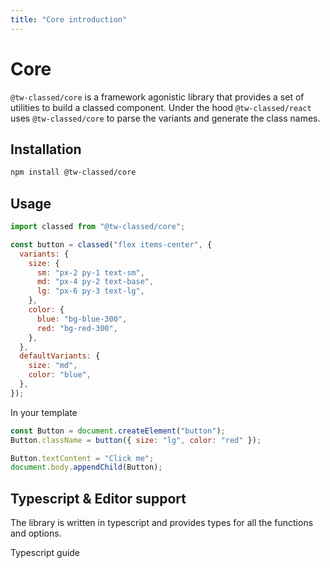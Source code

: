 ```yaml
---
title: "Core introduction"
---
```



# Core

`@tw-classed/core` is a framework agonistic library that provides a set of utilities to build a classed component.
Under the hood `@tw-classed/react` uses `@tw-classed/core` to parse the variants and generate the class names.

## Installation

```bash
npm install @tw-classed/core
```

## Usage

```js
import classed from "@tw-classed/core";

const button = classed("flex items-center", {
  variants: {
    size: {
      sm: "px-2 py-1 text-sm",
      md: "px-4 py-2 text-base",
      lg: "px-6 py-3 text-lg",
    },
    color: {
      blue: "bg-blue-300",
      red: "bg-red-300",
    },
  },
  defaultVariants: {
    size: "md",
    color: "blue",
  },
});
```

In your template

```js
const Button = document.createElement("button");
Button.className = button({ size: "lg", color: "red" });

Button.textContent = "Click me";
document.body.appendChild(Button);
```

## Typescript & Editor support

The library is written in typescript and provides types for all the functions and options.

<Link href="/docs/typescript">
  <a className="flex w-max rounded-lg font-medium px-2 py-1 text-radix-blue11 blue-cta-int blue-border-int border-2 mt-4">
    Typescript guide
  </a>
</Link>

